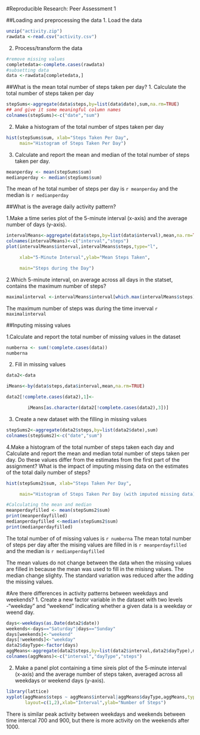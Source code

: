 #Reproducible Research: Peer Assessment 1
    
##Loading and preprocessing the data
1. Load the data
```r
unzip("activity.zip")
rawdata <-read.csv("activity.csv")
```
    
2. Process/transform the data
```r
#remove missing values
completedata<-complete.cases(rawdata)
#subsetting data
data <-rawdata[completedata,]
```
  
##What is the mean total number of steps taken per day?
1. Calculate the total number of steps taken per day
```r
stepSums<-aggregate(data$steps,by=list(data$date),sum,na.rm=TRUE)
## and give it some meaningful column names
colnames(stepSums)<-c("date","sum")
```
  
2. Make a histogram of the total number of stpes taken per day
```r
hist(stepSums$sum, xlab="Steps Taken Per Day", 
     main="Histogram of Steps Taken Per Day")
```

3. Calculate and report the mean and median of the total number of steps taken per day.
```r
meanperday <- mean(stepSums$sum)
medianperday <- median(stepSums$sum)
```

The mean of he total number of steps per day is `r meanperday` and the median is ` r medianperday`

##What is the average daily activity pattern?

1.Make a time series plot of the 5-minute interval (x-axis) and the average number of days (y-axis).
```r
intervalMeans<-aggregate(data$steps,by=list(data$interval),mean,na.rm=TRUE)
colnames(intervalMeans)<-c("interval","steps")
plot(intervalMeans$interval,intervalMeans$steps,type="l", 

     xlab="5-Minute Interval",ylab="Mean Steps Taken",

     main="Steps during the Day")
```
2.Which 5-minute interval, on average across all days in the statset, contains the maximum number of steps?
```r
maximalinterval <-intervalMeans$interval[which.max(intervalMeans$steps)]
```
The maximum number of steps was during the time inverval `r maximalinterval`

##Inputing missing values

1.Calculate and report the total number of missing values in the dataset
```r
numberna <- sum(!complete.cases(data))
numberna
```

2. Fill in missing values
```r
data2<-data

iMeans<-by(data$steps,data$interval,mean,na.rm=TRUE)

data2[!complete.cases(data2),1]<-

        iMeans[as.character(data2[!complete.cases(data2),3])]
```

3. Create a new dataset with the filling in missing values
```r
stepSums2<-aggregate(data2$steps,by=list(data2$date),sum)
colnames(stepSums2)<-c("date","sum")
```

4.Make a histogram of the total number of steps taken each day and Calculate and report the mean and median total number of steps taken per day. Do these values differ from the estimates from the first part of the assignment? What is the impact of imputing missing data on the estimates of the total daily number of steps?
```r
hist(stepSums2$sum, xlab="Steps Taken Per Day", 

     main="Histogram of Steps Taken Per Day (with imputed missing data)")

#Calculating the mean and median
meanperdayfilled <- mean(stepSums2$sum)
print(meanperdayfilled)
medianperdayfilled <-median(stepSums2$sum)
print(medianperdayfilled)
```

The total number of of missing values is `r numberna`
The mean total number of steps per day after the mising values are filled in is `r meanperdayfilled` and the median is `r medianperdayfilled`

The mean values do not change between the data when the missing values are filled in because the mean was used to fill in the misisng values. The median change slighty. The standard variation was reduced after the adding the missing values.

#Are there differences in activity patterns between weekdays and weekends?
1. Create a new factor variable in the dataset with two levels -"weekday" and "weekend" indicating whether a given data is a weekday or weend day.

```r
days<-weekdays(as.Date(data2$date))
weekends<-days=="Saturday"|days=="Sunday"
days[weekends]<-"weekend"
days[!weekends]<-"weekday"
data2$dayType<-factor(days)
aggMeans<-aggregate(data2$steps,by=list(data2$interval,data2$dayType),mean)
colnames(aggMeans)<-c("interval","dayType","steps")
```

2. Make a panel plot containing a time sireis plot of the 5-minute interval (x-axis) and the average number of steps taken, averaged across all weekdays or weekend days (y-axis).

```r
library(lattice)
xyplot(aggMeans$steps ~ aggMeans$interval|aggMeans$dayType,aggMeans,type="l",
       layout=c(1,2),xlab="Interval",ylab="Number of Steps")
```
There is similar peak activity between weekdays and weekends between time intercal 700 and 900, but there is  more activity on the weekends after 1000. 